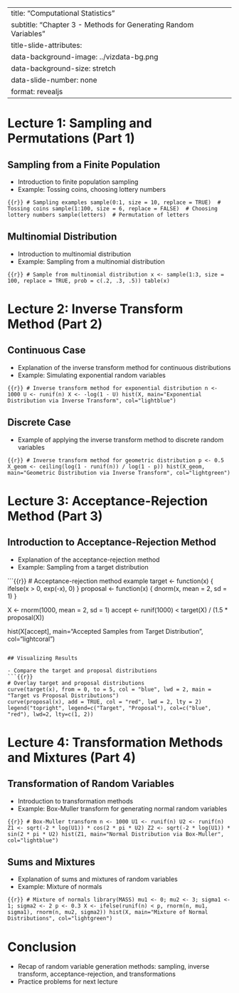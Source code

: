 
---
title: "Computational Statistics"
subtitle: "Chapter 3 - Methods for Generating Random Variables"
title-slide-attributes:
  data-background-image: ../vizdata-bg.png
  data-background-size: stretch
  data-slide-number: none
format: revealjs
---

# Lecture 1: Sampling and Permutations (Part 1)

## Sampling from a Finite Population

- Introduction to finite population sampling
- Example: Tossing coins, choosing lottery numbers

```{{r}}
# Sampling examples
sample(0:1, size = 10, replace = TRUE)  # Tossing coins
sample(1:100, size = 6, replace = FALSE)  # Choosing lottery numbers
sample(letters)  # Permutation of letters
```

## Multinomial Distribution

- Introduction to multinomial distribution
- Example: Sampling from a multinomial distribution

```{{r}}
# Sample from multinomial distribution
x <- sample(1:3, size = 100, replace = TRUE, prob = c(.2, .3, .5))
table(x)
```


# Lecture 2: Inverse Transform Method (Part 2)

## Continuous Case

- Explanation of the inverse transform method for continuous distributions
- Example: Simulating exponential random variables

```{{r}}
# Inverse transform method for exponential distribution
n <- 1000
U <- runif(n)
X <- -log(1 - U)
hist(X, main="Exponential Distribution via Inverse Transform", col="lightblue")
```

## Discrete Case

- Example of applying the inverse transform method to discrete random variables

```{{r}}
# Inverse transform method for geometric distribution
p <- 0.5
X_geom <- ceiling(log(1 - runif(n)) / log(1 - p))
hist(X_geom, main="Geometric Distribution via Inverse Transform", col="lightgreen")
```

# Lecture 3: Acceptance-Rejection Method (Part 3)

## Introduction to Acceptance-Rejection Method

- Explanation of the acceptance-rejection method
- Example: Sampling from a target distribution

```{{r}}
# Acceptance-rejection method example
target <- function(x) { ifelse(x > 0, exp(-x), 0) }
proposal <- function(x) { dnorm(x, mean = 2, sd = 1) }

X <- rnorm(1000, mean = 2, sd = 1)
accept <- runif(1000) < target(X) / (1.5 * proposal(X))

hist(X[accept], main="Accepted Samples from Target Distribution", col="lightcoral")
```

## Visualizing Results

- Compare the target and proposal distributions
```{{r}}
# Overlay target and proposal distributions
curve(target(x), from = 0, to = 5, col = "blue", lwd = 2, main = "Target vs Proposal Distributions")
curve(proposal(x), add = TRUE, col = "red", lwd = 2, lty = 2)
legend("topright", legend=c("Target", "Proposal"), col=c("blue", "red"), lwd=2, lty=c(1, 2))
```

# Lecture 4: Transformation Methods and Mixtures (Part 4)

## Transformation of Random Variables

- Introduction to transformation methods
- Example: Box-Muller transform for generating normal random variables

```{{r}}
# Box-Muller transform
n <- 1000
U1 <- runif(n)
U2 <- runif(n)
Z1 <- sqrt(-2 * log(U1)) * cos(2 * pi * U2)
Z2 <- sqrt(-2 * log(U1)) * sin(2 * pi * U2)
hist(Z1, main="Normal Distribution via Box-Muller", col="lightblue")
```

## Sums and Mixtures

- Explanation of sums and mixtures of random variables
- Example: Mixture of normals

```{{r}}
# Mixture of normals
library(MASS)
mu1 <- 0; mu2 <- 3; sigma1 <- 1; sigma2 <- 2
p <- 0.3
X <- ifelse(runif(n) < p, rnorm(n, mu1, sigma1), rnorm(n, mu2, sigma2))
hist(X, main="Mixture of Normal Distributions", col="lightgreen")
```

# Conclusion

- Recap of random variable generation methods: sampling, inverse transform, acceptance-rejection, and transformations
- Practice problems for next lecture
